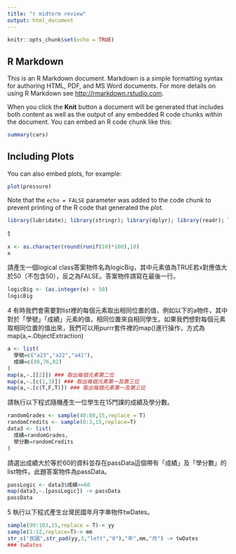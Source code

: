 ```yaml
---
title: "r midterm review"
output: html_document
---
```


```r
knitr::opts_chunk$set(echo = TRUE)
```

## R Markdown

This is an R Markdown document. Markdown is a simple formatting syntax for authoring HTML, PDF, and MS Word documents. For more details on using R Markdown see <http://rmarkdown.rstudio.com>.

When you click the **Knit** button a document will be generated that includes both content as well as the output of any embedded R code chunks within the document. You can embed an R code chunk like this:

```r
summary(cars)
```

## Including Plots

You can also embed plots, for example:

```r
plot(pressure)
```

Note that the `echo = FALSE` parameter was added to the code chunk to prevent printing of the R code that generated the plot.


```r
library(lubridate); library(stringr); library(dplyr); library(readr); library(purrr)
```


1
```r
x <- as.character(round(runif(10)*100),10)
x
```

請產生一個logical class答案物件名為logicBig，其中元素值為TRUE若x對應值大於50（不包含50），反之為FALSE。答案物件請寫在最後一行。
```r
logicBig <- (as.integer(x) > 50)
logicBig
```

4
有時我們會需要對list裡的每個元素取出相同位置的值，例如以下的a物件，其中對於「學號」「成績」元素的值，相同位置來自相同學生。如果我們想對每個元素取相同位置的值出來，我們可以用purrr套件裡的map()進行操作，方式為map(a,~.ObjectExtraction)
```r
a <- list(
  學號=c("a23","a22","a41"),
  成績=c(88,76,82)
)
map(a,~.[[2]]) ### 取出每個元素第二位
map(a,~.[c(1,3)]) ### 取出每個元素第一及第三位
map(a,~.[c(T,F,T)]) ### 取出每個元素第一及第三位

```
請執行以下程式隨機產生一位學生在15門課的成績及學分數。
```r
randomGrades <- sample(40:80,15,replace = T)
randomCredits <- sample(0:3,15,replace=T)
data3 <- list(
  成績=randomGrades,
  學分數=randomCredits
)
```
請選出成績大於等於60的資料並存在passData這個帶有「成績」及「學分數」的list物件。此題答案物件為passData。
```r
passLogic <- data3$成績>=60
map(data3,~.[passLogic]) -> passData
passData
```

5
執行以下程式產生台灣民國年月字串物件twDates。
```r
sample(99:103,15,replace = T)-> yy
sample(1:12,replace=T)-> mm
str_c("民國",str_pad(yy,3,"left","0"),"年",mm,"月") -> twDates
### twDates
```















